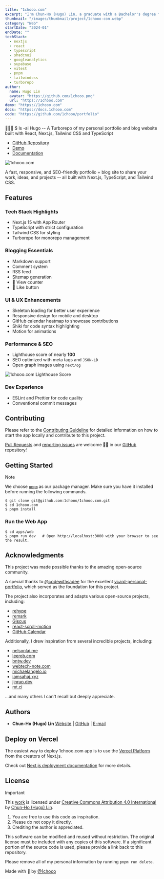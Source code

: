 ```yaml
---
title: "1chooo.com"
excerpt: "I'm Chun-Ho (Hugo) Lin, a graduate with a Bachelor's degree from National Central University (NCU) 🐿️, driven by a sincere passion for Software Engineering 💻."
thumbnail: "/images/thumbnail/project/1chooo-com.webp"
category: "Web"
startDate: "2024-01"
endDate: ""
techStack:
  - nextjs
  - react
  - typescript
  - shadcnui
  - googleanalytics
  - supabase
  - vitest
  - pnpm
  - tailwindcss
  - turborepo
author:
  name: Hugo Lin
  avatar: "https://github.com/1chooo.png"
  url: "https://1chooo.com"
demo: "https://1chooo.com"
docs: "https://docs.1chooo.com"
code: "https://github.com/1chooo/portfolio"
---
```


👨🏻‍💻 $ ls -al Hugo -- A Turborepo of my personal portfolio and blog website built with React, Next.js, Tailwind CSS and TypeScript

- [GitHub Repository](https://github.com/1chooo/portfolio)
- [Demo](https://1chooo.com)
- [Documentation](https://docs.1chooo.com)

![1chooo.com](/images/thumbnail/project/1chooo-com.webp)

A fast, responsive, and SEO-friendly portfolio + blog site to share your work, ideas, and projects -- all built with Next.js, TypeScript, and Tailwind CSS.

## Features

### Tech Stack Highlights

- Next.js 15 with App Router
- TypeScript with strict configuration
- Tailwind CSS for styling
- Turborepo for monorepo management

### Blogging Essentials

- Markdown support
- Comment system
- RSS feed
- Sitemap generation
- 🚧 View counter
- 🚧 Like button

### UI & UX Enhancements

- Skeleton loading for better user experience
- Responsive design for mobile and desktop
- GitHub calendar heatmap to showcase contributions
- Shiki for code syntax highlighting
- Motion for animations

### Performance & SEO

- Lighthouse score of nearly **100**
- SEO optimized with meta tags and `JSON-LD`
- Open graph images using `next/og`

![1chooo.com Lighthouse Score](https://raw.githubusercontent.com/1chooo/portfolio/main/.github/images/seo.webp)

### Dev Experience

- ESLint and Prettier for code quality
- Conventional commit messages

## Contributing

Please refer to the [Contributing Guideline] for detailed information on how to start the app locally and contribute to this project.

[Contributing Guideline]: https://docs.1chooo.com/contributing

[Pull Requests](https://github.com/1chooo/portfolio/pulls) and [reporting issues](https://github.com/1chooo/portfolio/issues) are welcome 🫵🏻 in our [GitHub repository](https://github.com/1chooo/portfolio)!

## Getting Started

> [!NOTE]
> We choose [`pnpm`](https://pnpm.io/) as our package manager. Make sure you have it installed before running the following commands.

```shell
$ git clone git@github.com:1chooo/1chooo.com.git
$ cd 1chooo.com
$ pnpm install
```

### Run the Web App

```shell
$ cd apps/web
$ pnpm run dev   # Open http://localhost:3000 with your browser to see the result.
```

## Acknowledgments

This project was made possible thanks to the amazing open-source community.

A special thanks to [@codewithsadee](https://github.com/codewithsadee) for the excellent [vcard-personal-portfolio](https://github.com/codewithsadee/vcard-personal-portfolio), which served as the foundation for this project.

The project also incorporates and adapts various open-source projects, including:

- [rehype](https://github.com/rehypejs/rehype)
- [remark](https://github.com/remarkjs/remark)
- [Giscus](https://giscus.app/)
- [react-scroll-motion](https://github.com/1000ship/react-scroll-motion)
- [GitHub Calendar](https://github.com/grubersjoe/react-github-calendar)

Additionally, I drew inspiration from several incredible projects, including:

- [nelsonlai.me](https://nelsonlai.me)
- [leerob.com](https://leerob.com)
- [bntw.dev](https://bntw.dev)
- [webtech-note.com](https://webtech-note.com)
- [michaelangelo.io](https://michaelangelo.io)
- [iamsahaj.xyz](https://iamsahaj.xyz)
- [jinrup.dev](https://www.jinrup.dev)
- [mt.ci](https://mt.ci)

...and many others I can't recall but deeply appreciate.

## Authors

- **Chun-Ho (Hugo) Lin** [Website](https://1chooo.com) | [GitHub](https://github.com/1chooo) | [E-mail](mailto:hugo@1chooo.com)

## Deploy on Vercel

The easiest way to deploy 1chooo.com app is to use the [Vercel Platform](https://vercel.com/new?utm_medium=default-template&filter=next.js&utm_source=create-next-app&utm_campaign=create-next-app-readme) from the creators of Next.js.

Check out [Next.js deployment documentation](https://nextjs.org/docs/app/building-your-application/deploying) for more details.

## License

> [!IMPORTANT]
> This [work](https://github.com/1chooo/portfolio) is licensed under [Creative Commons Attribution 4.0 International][cc-by] by [Chun-Ho (Hugo) Lin][1chooo-com].
>
> [cc-by]: http://creativecommons.org/licenses/by/4.0/
>
> 1. You are free to use this code as inspiration.
> 2. Please do not copy it directly.
> 3. Crediting the author is appreciated.

This software can be modified and reused without restriction.
The original license must be included with any copies of this software.
If a significant portion of the source code is used, please provide a link back to this repository.

Please remove all of my personal information by running `pnpm run delete`.

Made with 🖤 by [@1chooo][1chooo-com]

[1chooo-com]: https://1chooo.com
